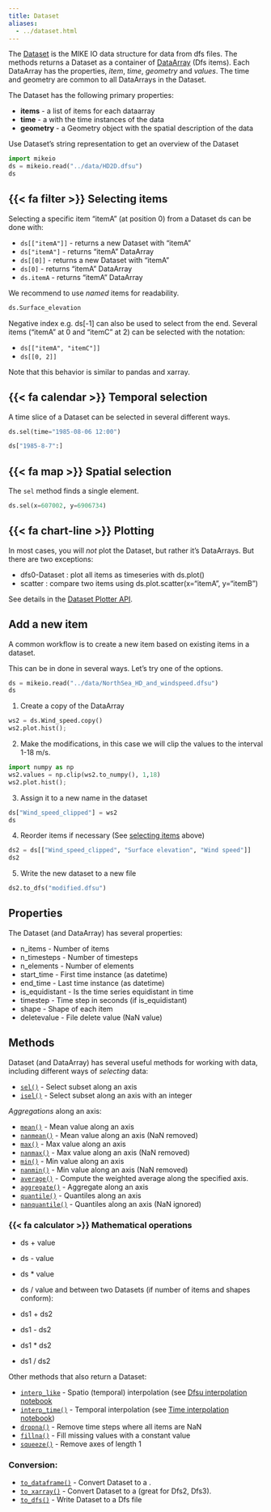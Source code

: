 ```yaml
---
title: Dataset
aliases:
  - ../dataset.html
---
```


The [Dataset](`mikeio.Dataset`) is the MIKE IO data structure 
for data from dfs files. 
The [](`mikeio.read`) methods returns a Dataset as a container of [DataArray](`mikeio.DataArray`) (Dfs items). Each DataArray has the properties, *item*, *time*, *geometry* and *values*. The time and geometry are common to all DataArrays in the Dataset. 

The Dataset has the following primary properties: 

* **items** - a list of [](`mikeio.ItemInfo`) items for each dataarray
* **time** - a [](`pandas.DatetimeIndex`) with the time instances of the data
* **geometry** - a Geometry object with the spatial description of the data


Use Dataset's string representation to get an overview of the Dataset


```python
import mikeio
ds = mikeio.read("../data/HD2D.dfsu")
ds
```

## {{< fa filter >}} Selecting items

Selecting a specific item "itemA" (at position 0) from a Dataset ds can be done with:

* `ds[["itemA"]]` - returns a new Dataset with "itemA"
* `ds["itemA"]` - returns "itemA" DataArray
* `ds[[0]]` - returns a new Dataset with "itemA" 
* `ds[0]` - returns "itemA" DataArray
* `ds.itemA` - returns "itemA" DataArray

We recommend to use *named* items for readability. 

```python
ds.Surface_elevation
```

Negative index e.g. ds[-1] can also be used to select from the end. 
Several items ("itemA" at 0 and "itemC" at 2) can be selected with the notation:

* `ds[["itemA", "itemC"]]`
* `ds[[0, 2]]`

Note that this behavior is similar to pandas and xarray.


## {{< fa calendar >}} Temporal selection

A time slice of a Dataset can be selected in several different ways. 

```python
ds.sel(time="1985-08-06 12:00")
```

```python
ds["1985-8-7":]
```

## {{< fa map >}} Spatial selection

The `sel` method finds a single element.

```python
ds.sel(x=607002, y=6906734)
```


## {{< fa chart-line >}} Plotting

In most cases, you will *not* plot the Dataset, but rather it's DataArrays. But there are two exceptions: 

* dfs0-Dataset : plot all items as timeseries with ds.plot()
* scatter : compare two items using ds.plot.scatter(x="itemA", y="itemB")

See details in the [Dataset Plotter API](`mikeio.dataset._data_plot._DatasetPlotter`).


## Add a new item

A common workflow is to create a new item based on existing items in a dataset.

This can be in done in several ways. Let's try one of the options.

```python
ds = mikeio.read("../data/NorthSea_HD_and_windspeed.dfsu")
ds
```

1. Create a copy of the DataArray

```python
ws2 = ds.Wind_speed.copy()
ws2.plot.hist();
```

2. Make the modifications, in this case we will clip the values to the interval 1-18 m/s.

```python
import numpy as np
ws2.values = np.clip(ws2.to_numpy(), 1,18)
ws2.plot.hist();
```

3. Assign it to a new name in the dataset

```python
ds["Wind_speed_clipped"] = ws2
ds
```

4. Reorder items if necessary (See [selecting items](#selecting-items) above)

```python
ds2 = ds[["Wind_speed_clipped", "Surface elevation", "Wind speed"]]
ds2
```

5. Write the new dataset to a new file

```python
ds2.to_dfs("modified.dfsu")
```


## Properties
The Dataset (and DataArray) has several properties:

* n_items - Number of items
* n_timesteps - Number of timesteps
* n_elements - Number of elements
* start_time - First time instance (as datetime)
* end_time - Last time instance (as datetime)
* is_equidistant - Is the time series equidistant in time
* timestep - Time step in seconds (if is_equidistant)
* shape - Shape of each item
* deletevalue - File delete value (NaN value)

## Methods

Dataset (and DataArray) has several useful methods for working with data, 
including different ways of *selecting* data:

* [`sel()`](`mikeio.Dataset.sel`) - Select subset along an axis
* [`isel()`](`mikeio.Dataset.isel`) - Select subset along an axis with an integer

*Aggregations* along an axis:

* [`mean()`](`mikeio.Dataset.mean`) - Mean value along an axis
* [`nanmean()`](`mikeio.Dataset.nanmean`) - Mean value along an axis (NaN removed)
* [`max()`](`mikeio.Dataset.max`) - Max value along an axis
* [`nanmax()`](`mikeio.Dataset.nanmax`) - Max value along an axis (NaN removed)
* [`min()`](`mikeio.Dataset.min`) - Min value along an axis
* [`nanmin()`](`mikeio.Dataset.nanmin`) - Min value along an axis (NaN removed)
* [`average()`](`mikeio.Dataset.average`) - Compute the weighted average along the specified axis.
* [`aggregate()`](`mikeio.Dataset.aggregate`) - Aggregate along an axis
* [`quantile()`](`mikeio.Dataset.quantile`) - Quantiles along an axis
* [`nanquantile()`](`mikeio.Dataset.nanquantile`) - Quantiles along an axis (NaN ignored)

### {{< fa calculator >}} Mathematical operations

* ds + value
* ds - value
* ds * value
* ds / value
and between two Datasets (if number of items and shapes conform):

* ds1 + ds2
* ds1 - ds2
* ds1 * ds2
* ds1 / ds2

Other methods that also return a Dataset:

* [`interp_like`](`mikeio.Dataset.interp_like`) - Spatio (temporal) interpolation (see [Dfsu interpolation notebook](../examples/dfsu/spatial_interpolation.qmd)
* [`interp_time()`](`mikeio.Dataset.interp_time`) - Temporal interpolation (see [Time interpolation notebook](../examples/Time-interpolation.qmd))
* [`dropna()`](`mikeio.Dataset.dropna`) - Remove time steps where all items are NaN
* [`fillna()`](`mikeio.Dataset.fillna`) - Fill missing values with a constant value
* [`squeeze()`](`mikeio.Dataset.squeeze`) - Remove axes of length 1

### Conversion:

* [`to_dataframe()`](`mikeio.Dataset.to_dataframe`) - Convert Dataset to a [](`pandas.DataFrame`).
* [`to_xarray()`](`mikeio.Dataset.to_xarray`) - Convert Dataset to a [](`xarray.Dataset`) (great for Dfs2, Dfs3).
* [`to_dfs()`](`mikeio.Dataset.to_dfs`) - Write Dataset to a Dfs file



